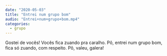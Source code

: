 ```yaml
---
date: "2020-05-03"
title: "Entrei num grupo bom"
audio: "Entrei+num+grupo+bom.mp4"
categories:
  - grupo
---
```


<Transcription>
  Gostei de vocês! Vocês fica zuando pra caralho. Pô, entrei num grupo bom, fica só zuando, com respeito. Pô, valeu, galera!
</Transcription>